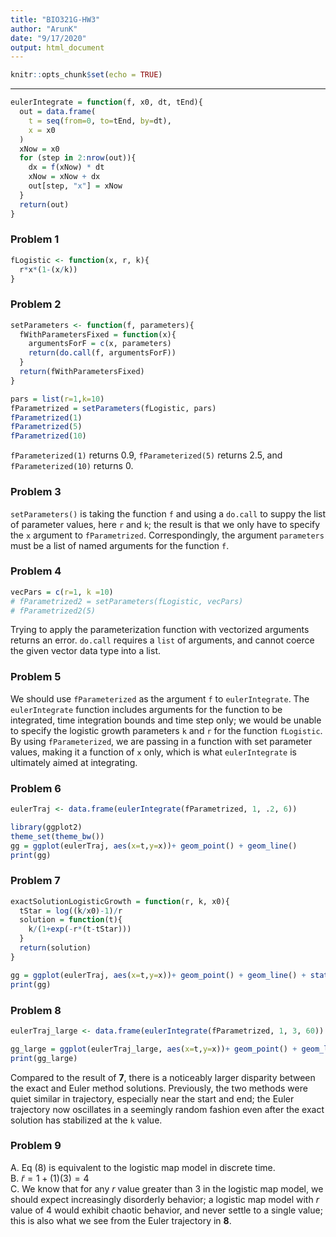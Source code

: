 ```yaml
---
title: "BIO321G-HW3"
author: "ArunK"
date: "9/17/2020"
output: html_document
---
```


```r
knitr::opts_chunk$set(echo = TRUE)
```

---

```r
eulerIntegrate = function(f, x0, dt, tEnd){
  out = data.frame(
    t = seq(from=0, to=tEnd, by=dt),
    x = x0
  )
  xNow = x0
  for (step in 2:nrow(out)){
    dx = f(xNow) * dt
    xNow = xNow + dx
    out[step, "x"] = xNow
  }
  return(out)
}
```

### Problem 1
```r
fLogistic <- function(x, r, k){
  r*x*(1-(x/k))
}
```

### Problem 2
```r
setParameters <- function(f, parameters){
  fWithParametersFixed = function(x){
    argumentsForF = c(x, parameters)
    return(do.call(f, argumentsForF))
  }
  return(fWithParametersFixed)
}

pars = list(r=1,k=10)
fParametrized = setParameters(fLogistic, pars)
fParametrized(1)
fParametrized(5)
fParametrized(10)
```
`fParameterized(1)` returns $0.9$, `fParameterized(5)` returns $2.5$, and `fParameterized(10)` returns $0$.

### Problem 3 
`setParameters()` is taking the function `f` and using a `do.call` to suppy the list of parameter values, here `r` and `k`; the result is that we only have to specify the `x` argument to `fParametrized`. Correspondingly, the argument `parameters` must be a list of named arguments for the function `f`.

### Problem 4
```r
vecPars = c(r=1, k =10)
# fParametrized2 = setParameters(fLogistic, vecPars)
# fParametrized2(5)
```
Trying to apply the parameterization function with vectorized arguments returns an error. `do.call` requires a `list` of arguments, and cannot coerce the given vector data type into a list. 

### Problem 5
We should use `fParameterized` as the argument `f` to `eulerIntegrate`. The `eulerIntegrate` function includes arguments for the function to be integrated, time integration bounds and time step only; we would be unable to specify the logistic growth parameters `k` and `r` for the function `fLogistic`. By using `fParameterized`, we are passing in a function with set parameter values, making it a function of `x` only, which is what `eulerIntegrate` is ultimately aimed at integrating.

### Problem 6
```r
eulerTraj <- data.frame(eulerIntegrate(fParametrized, 1, .2, 6))

library(ggplot2)
theme_set(theme_bw())
gg = ggplot(eulerTraj, aes(x=t,y=x))+ geom_point() + geom_line()
print(gg)
```

### Problem 7 
```r
exactSolutionLogisticGrowth = function(r, k, x0){
  tStar = log((k/x0)-1)/r
  solution = function(t){
    k/(1+exp(-r*(t-tStar)))
  }
  return(solution)
}

gg = ggplot(eulerTraj, aes(x=t,y=x))+ geom_point() + geom_line() + stat_function(fun = exactSolutionLogisticGrowth(r = 1, k = 10, x0 = 1), col = "chartreuse2")
print(gg)

```

### Problem 8
```r
eulerTraj_large <- data.frame(eulerIntegrate(fParametrized, 1, 3, 60))

gg_large = ggplot(eulerTraj_large, aes(x=t,y=x))+ geom_point() + geom_line() + stat_function(fun = exactSolutionLogisticGrowth(r = 1, k = 10, x0 = 1), col = "chartreuse2")
print(gg_large)
```

Compared to the result of **7**, there is a noticeably larger disparity between the exact and Euler method solutions. Previously, the two methods were quiet similar in trajectory, especially near the start and end; the Euler trajectory now oscillates in a seemingly random fashion even after the exact solution has stabilized at the `k` value. 

### Problem 9 
A. Eq (8) is equivalent to the logistic map model in discrete time.  
B. $\tilde{r} = 1+ (1)(3) = 4$  
C. We know that for any $r$ value greater than 3 in the logistic map model, we should expect increasingly disorderly behavior; a logistic map model with $r$ value of $4$ would exhibit chaotic behavior, and never settle to a single value; this is also what we see from the Euler trajectory in **8**.   





